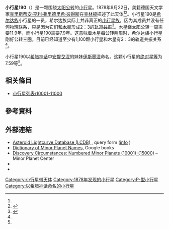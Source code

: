 {{Infobox planet
 | minorplanet     = yes
 | name            = 190 Ismene
 | background      = #D6D6D6
 | image = 
 | image_size      = 
 | caption         =
 | discovery_ref   =  <ref name="MPC-object" />
 | discoverer      = [[克里斯蒂安·亨利·弗里德里希·彼得斯|克里斯蒂安·亨利·弗里德里希·彼得斯]]
 | discovery_site  = [[克林顿|克林顿]]
 | discovered      = 1878年9月22日
 | mpc_name        = 190 Ismene
 | alt_names       = 190 Ismene
 | pronounced      = 
 | named_after     = <ref name="MPC-object" />
 | mp_category     = [[主帶小行星|主帶小行星]] <ref name="MPC-object" /><ref name="jpldata" />
 | orbit_ref       = <ref name="a">[http://ssd.jpl.nasa.gov/sbdb.cgi?sstr=190 190] {{Wayback|url=http://ssd.jpl.nasa.gov/sbdb.cgi?sstr=190 |date=20200803083540 }}，小行星數據庫瀏覽器（JPL Small-Body Database Browser）－[[美国国家航空航天局|美国国家航空航天局]]喷气推进实验室</ref>
 | epoch           = 2018-03-23.0（[[儒略日|JD]] 2458200.5）
 | uncertainty     = 0
 | observation_arc = 
 | aphelion = {{convert|4.648|AU|km|3|abbr=on|lk=out}}
 | perihelion      = {{convert|3.3229082|AU|km|3|abbr=on}}
 | semimajor       = 3.9852505
 | eccentricity    = 0.1661984
 | period          = 7.96[[儒略年|yr]]
 | mean_anomaly    = 209.48716[[度|°]]
 | mean_motion     = {{Deg2DMS|0.12388550|sup=ms}} / day
 | inclination     = 6.17718
 | asc_node        = 175.45936°
 | arg_peri        = 271.29953
 | mean_diameter   = 
 | rotation        = 
 | albedo          =
 | spectral_type   =
 | abs_magnitude   = 7.59<ref name="jpldata" />
}}
'''小行星190'''（{{lang-en|190 Ismene}}）是一颗围绕[[太阳|太阳]][[公转|公转]]的[[小行星|小行星]]。1878年9月22日，美籍德国天文学家[[克里斯蒂安·亨利·弗里德里希·彼得斯|克里斯蒂安·亨利·弗里德里希·彼得斯]]在[[克林顿|克林顿]]描述了此天体<ref name="a" /><ref>{{cite news|title=小行星列表|url=http://cfa-www.harvard.edu/iau/lists/NumberedMPs.txt|accessdate=2018-10-19|newspaper=哈佛大学|archive-date=2008-05-17|archive-url=https://web.archive.org/web/20080517010638/http://cfa-www.harvard.edu/iau/lists/NumberedMPs.txt|dead-url=no}}</ref>。小行星190是[[希尔达族|希尔达族]]小行星的一员，希尔达族实际上并非真正的[[小行星族|小行星族]]，因为其成员并没有任何物理联系，只是因为它们和[[木星|木星]]形成2：3的[[轨道共振|轨道共振]]<ref name=Broz2008>{{cite journal
 |last=Brož
 |first=M.
 |coauthors=Vokrouhlický, D.
 |title=Asteroid families in the first-order resonances with Jupiter
 |journal=Monthly Notices of the Royal Astronomical Society
 |volume=390
 |issue=2
 |pages=715–732
 |year=2008
 |doi=10.1111/j.1365-2966.2008.13764.x
 |url=http://adsabs.harvard.edu/abs/2008MNRAS.tmp.1068B
 |accessdate=2009-12-15
 |archive-date=2019-03-04
 |archive-url=https://web.archive.org/web/20190304120423/http://adsabs.harvard.edu/abs/2008MNRAS.tmp.1068B
 |dead-url=no
 }}</ref>。木星绕[[太阳|太阳]]公转一周需要11.9年，而小行星190需要7.9年。这意味着木星每公转两周时，希尔达族小行星刚好公转三圈。目前已经知道至少有1,100颗小行星和木星有2：3的轨道共振关系<ref name=Broz2008/>。

小行星190以[[希腊神话|希腊神话]]中[[安提戈涅|安提戈涅]]的妹妹[[伊斯墨涅|伊斯墨涅]]命名。这颗小行星的[[绝对星等|绝对星等]]为7.59等<ref name="a" />。

== 相关條目 ==
*[[小行星列表/10001-11000|小行星列表/10001-11000]]

== 參考資料 ==
{{reflist|refs=

<ref name="jpldata">{{cite web
 |type         = 2018-01-26 last obs.
 |title        = JPL Small-Body Database Browser:190 Ismene-190 Ismene
 |url          = https://ssd.jpl.nasa.gov/sbdb.cgi?sstr=190
 |publisher    = [[Jet_Propulsion_Laboratory|Jet Propulsion Laboratory]]
 |accessdate   = 28 March 2018
 |archive-date = 2012-03-25
 |archive-url  = https://www.webcitation.org/66QaHgdyx?url=https://ssd.jpl.nasa.gov/sbdb.cgi?sstr=190
 |dead-url     = no
}}</ref>

<ref name="MPC-object">{{cite web
  |title      = 190 Ismene
  |work      = Minor Planet Center
  |url      = https://www.minorplanetcenter.net/db_search/show_object?object_id=190
  |accessdate      = 28 March 2018
  |archive-date      = 2016-03-04
  |archive-url      = https://web.archive.org/web/20160304120422/http://minorplanetcenter.net/db_search/show_object?object_id=190
  |dead-url      = no
  }}</ref>

}}

==  外部連結 ==
* [http://www.minorplanet.info/PHP/lcdbsummaryquery.php Asteroid Lightcurve Database (LCDB)] {{Wayback|url=http://www.minorplanet.info/PHP/lcdbsummaryquery.php |date=20171210173955 }}, query form ([http://www.minorplanet.info/lightcurvedatabase.html info] {{Wayback|url=http://www.minorplanet.info/lightcurvedatabase.html |date=20171216050541 }})
* [https://books.google.com/books?id=aeAg1X7afOoC&pg Dictionary of Minor Planet Names], Google books
* [http://www.minorplanetcenter.net/iau/lists/NumberedMPs010001.html Discovery Circumstances: Numbered Minor Planets (10001)-(15000)] {{Wayback|url=http://www.minorplanetcenter.net/iau/lists/NumberedMPs010001.html |date=20180612162317 }} – Minor Planet Center
* {{AstDys|190}}
* {{JPL small body}}

{{Minor Planet Number|[[小行星189|小行星189]]|[[小行星191|小行星191]]}}
{{小天体}}

[[Category:小行星带天体|Category:小行星带天体]]
[[Category:1878年发现的小行星|Category:1878年发现的小行星]]
[[Category:P-型小行星|Category:P-型小行星]]
[[Category:以希腊神话命名的小行星|Category:以希腊神话命名的小行星]]